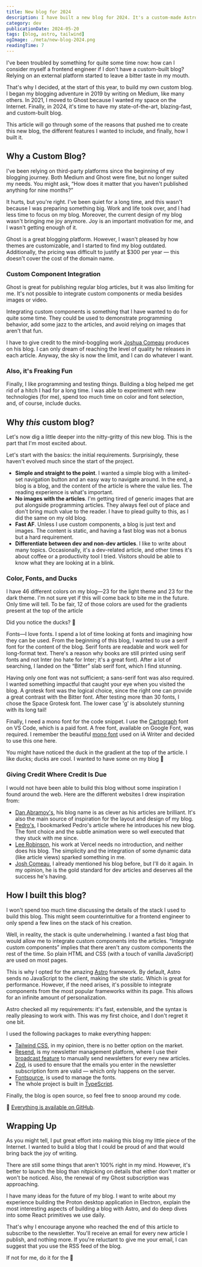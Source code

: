 ```yaml
---
title: New blog for 2024
description: I have built a new blog for 2024. It's a custom-made Astro website with Tailwind CSS and the Resend newsletter platform.
category: dev
publicationDate: 2024-05-20
tags: [blog, astro, tailwind]
ogImage: ./meta/new-blog-2024.png
readingTime: 7
---
```



I've been troubled by something for quite some time now: how can I consider myself a frontend engineer if I don't have a custom-built blog? Relying on an external platform started to leave a bitter taste in my mouth.

That's why I decided, at the start of this year, to build my own custom blog. I began my blogging adventure in 2019 by writing on Medium, like many others. In 2021, I moved to Ghost because I wanted my space on the Internet. Finally, in 2024, it's time to have my state-of-the-art, blazing-fast, and custom-built blog.

This article will go through some of the reasons that pushed me to create this new blog, the different features I wanted to include, and finally, how I built it.

## Why a Custom Blog?

I've been relying on third-party platforms since the beginning of my blogging journey. Both Medium and Ghost were fine, but no longer suited my needs. You might ask, “How does it matter that you haven't published anything for nine months?”

It hurts, but you're right. I've been quiet for a long time, and this wasn't because I was preparing something big. Work and life took over, and I had less time to focus on my blog. Moreover, the current design of my blog wasn't bringing me joy anymore. Joy is an important motivation for me, and I wasn't getting enough of it.

Ghost is a great blogging platform. However, I wasn't pleased by how themes are customizable, and I started to find my blog outdated. Additionally, the pricing was difficult to justify at $300 per year — this doesn't cover the cost of the domain name.

### Custom Component Integration

Ghost is great for publishing regular blog articles, but it was also limiting for me. It's not possible to integrate custom components or media besides images or video.

Integrating custom components is something that I have wanted to do for quite some time. They could be used to demonstrate programming behavior, add some jazz to the articles, and avoid relying on images that aren't that fun.

I have to give credit to the mind-boggling work [Joshua Comeau](https://www.joshwcomeau.com/css/center-a-div/) produces on his blog. I can only dream of reaching the level of quality he releases in each article. Anyway, the sky is now the limit, and I can do whatever I want.

### Also, it's Freaking Fun

Finally, I like programming and testing things. Building a blog helped me get rid of a hitch I had for a long time. I was able to experiment with new technologies (for me), spend too much time on color and font selection, and, of course, include ducks.

## Why _this_ custom blog?

Let's now dig a little deeper into the nitty-gritty of this new blog. This is the part that I'm most excited about.

Let's start with the basics: the initial requirements. Surprisingly, these haven't evolved much since the start of the project.

-   **Simple and straight to the point**. I wanted a simple blog with a limited-set navigation button and an easy way to navigate around. In the end, a blog is a blog, and the content of the article is where the value lies. The reading experience is what's important.
-   **No images with the articles**. I'm getting tired of generic images that are put alongside programming articles. They always feel out of place and don't bring much value to the reader. I have to plead guilty to this, as I did the same on my old blog.
-   **Fast AF**. Unless I use custom components, a blog is just text and images. The content is static, and having a fast blog was not a bonus but a hard requirement.
-   **Differentiate between dev and non-dev articles**. I like to write about many topics. Occasionally, it's a dev-related article, and other times it's about coffee or a productivity tool I tried. Visitors should be able to know what they are looking at in a blink.

### Color, Fonts, and Ducks

I have 46 different colors on my blog—23 for the light theme and 23 for the dark theme. I'm not sure yet if this will come back to bite me in the future. Only time will tell. To be fair, 12 of those colors are used for the gradients present at the top of the article

Did you notice the ducks? 🦆

<Colors />

Fonts—I love fonts. I spend a lot of time looking at fonts and imagining how they can be used. From the beginning of this blog, I wanted to use a serif font for the content of the blog. Serif fonts are readable and work well for long-format text. There's a reason why books are still printed using serif fonts and not Inter (no hate for Inter; it's a great font). After a lot of searching, I landed on the “Bitter” slab serif font, which I find stunning.

Having only one font was not sufficient; a sans-serif font was also required. I wanted something impactful that caught your eye when you visited the blog. A grotesk font was the logical choice, since the right one can provide a great contrast with the Bitter font. After testing more than 30 fonts, I chose the Space Grotesk font. The lower case 'g' is absolutely stunning with its long tail!

Finally, I need a mono font for the code snippet. I use the [Cartograph](https://connary.com/cartograph.html) font on VS Code, which is a paid font. A free font, available on Google Font, was required. I remember the beautiful [mono font](https://fontsource.org/fonts/ia-writer-mono) used on iA Writer and decided to use this one here.

<Fonts />

You might have noticed the duck in the gradient at the top of the article. I like ducks; ducks are cool. I wanted to have some on my blog 🦆

### Giving Credit Where Credit Is Due

I would not have been able to build this blog without some inspiration I found around the web. Here are the different websites I drew inspiration from:

-   [Dan Abramov's](https://overreacted.io/), his blog name is as clever as his articles are brilliant. It's also the main source of inspiration for the layout and design of my blog.
-   [Pedro's](https://ped.ro/), I bookmarked Pedro's article where he introduces his new blog. The font choice and the subtle animation were so well executed that they stuck with me since.
-   [Lee Robinson](https://leerob.io/), his work at Vercel needs no introduction, and neither does his blog. The simplicity and the integration of some dynamic data (like article views) sparked something in me.
-   [Josh Comeau](https://www.joshwcomeau.com/), I already mentioned his blog before, but I'll do it again. In my opinion, he is the gold standard for dev articles and deserves all the success he's having.

## How I built this blog?

I won't spend too much time discussing the details of the stack I used to build this blog. This might seem counterintuitive for a frontend engineer to only spend a few lines on the stack of his creation.

Well, in reality, the stack is quite underwhelming. I wanted a fast blog that would allow me to integrate custom components into the articles. “Integrate custom components” implies that there aren't any custom components the rest of the time. So plain HTML and CSS (with a touch of vanilla JavaScript) are used on most pages.

This is why I opted for the amazing [Astro](https://astro.build/) framework. By default, Astro sends no JavaScript to the client, making the site static. Which is great for performance. However, if the need arises, it's possible to integrate components from the most popular frameworks within its page. This allows for an infinite amount of personalization.

Astro checked all my requirements: it's fast, extensible, and the syntax is really pleasing to work with. This was my first choice, and I don't regret it one bit.

I used the following packages to make everything happen:

-   [Tailwind CSS](https://tailwindcss.com/), in my opinion, there is no better option on the market.
-   [Resend](https://resend.com), is my newsletter management platform, where I use their [broadcast feature](https://resend.com/blog/send-marketing-emails-with-resend-broadcasts) to manually send newsletters for every new articles.
-   [Zod](https://zod.dev/), is used to ensure that the emails you enter in the newsletter subscription form are valid — which only happens on the server.
-   [Fontsource](https://fontsource.org/), is used to manage the fonts.
-   The whole project is built in [TypeScript](https://www.typescriptlang.org/).

Finally, the blog is open source, so feel free to snoop around my code.

🦆 [Everything is available on GitHub](https://github.com/flavienbonvin/flavien-bonvin).

## Wrapping Up

As you might tell, I put great effort into making this blog my little piece of the Internet. I wanted to build a blog that I could be proud of and that would bring back the joy of writing.

There are still some things that aren't 100% right in my mind. However, it's better to launch the blog than nitpicking on details that either don't matter or won't be noticed. Also, the renewal of my Ghost subscription was approaching.

I have many ideas for the future of my blog. I want to write about my experience building the Proton desktop application in Electron, explain the most interesting aspects of building a blog with Astro, and do deep dives into some React primitives we use daily.

That's why I encourage anyone who reached the end of this article to subscribe to the newsletter. You'll receive an email for every new article I publish, and nothing more. If you're reluctant to give me your email, I can suggest that you use the RSS feed of the blog.

If not for me, do it for the 🦆
